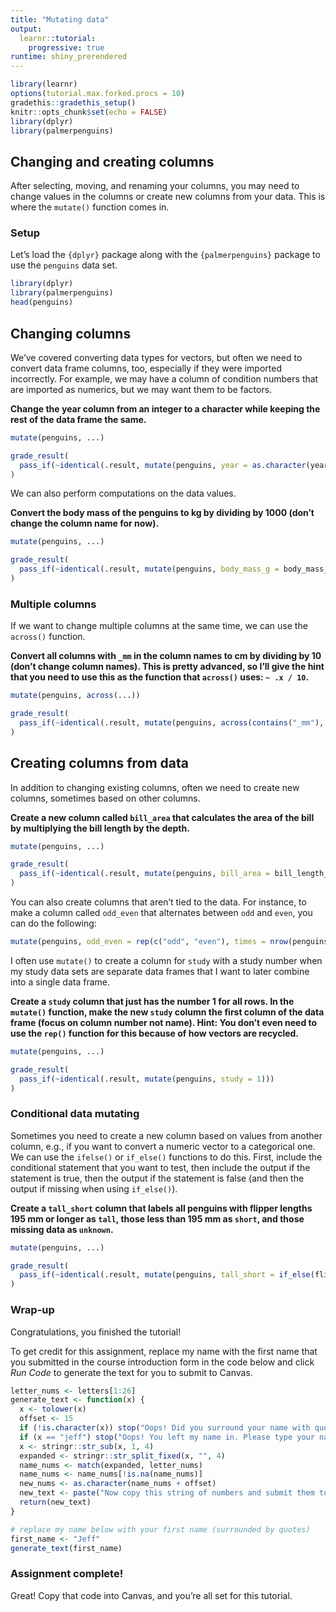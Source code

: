 ```yaml
---
title: "Mutating data"
output: 
  learnr::tutorial:
    progressive: true
runtime: shiny_prerendered
---
```


```r
library(learnr)
options(tutorial.max.forked.procs = 10)
gradethis::gradethis_setup()
knitr::opts_chunk$set(echo = FALSE)
library(dplyr)
library(palmerpenguins)
```


## Changing and creating columns

After selecting, moving, and renaming your columns, you may need to change values in the columns or create new columns from your data. This is where the `mutate()` function comes in.

### Setup

Let's load the `{dplyr}` package along with the `{palmerpenguins}` package to use the `penguins` data set.

```r
library(dplyr)
library(palmerpenguins)
head(penguins)
```


## Changing columns  {data-allow-skip=TRUE}

We've covered converting data types for vectors, but often we need to convert data frame columns, too, especially if they were imported incorrectly. For example, we may have a column of condition numbers that are imported as numerics, but we may want them to be factors.

**Change the year column from an integer to a character while keeping the rest of the data frame the same.**
```r
mutate(penguins, ...)
```
 
```r
grade_result(
  pass_if(~identical(.result, mutate(penguins, year = as.character(year))))
)
```

We can also perform computations on the data values.

**Convert the body mass of the penguins to kg by dividing by 1000 (don't change the column name for now).**
```r
mutate(penguins, ...)
```
 
```r
grade_result(
  pass_if(~identical(.result, mutate(penguins, body_mass_g = body_mass_g / 1000)))
)
```

### Multiple columns

If we want to change multiple columns at the same time, we can use the `across()` function. 

**Convert all columns with `_mm` in the column names to cm by dividing by 10 (don't change column names). This is pretty advanced, so I'll give the hint that you need to use this as the function that `across()` uses: `~ .x / 10`.**
```r
mutate(penguins, across(...))
```
 
```r
grade_result(
  pass_if(~identical(.result, mutate(penguins, across(contains("_mm"), ~ .x / 10))))
)
```

## Creating columns from data

In addition to changing existing columns, often we need to create new columns, sometimes based on other columns.

**Create a new column called `bill_area` that calculates the area of the bill by multiplying the bill length by the depth.**
```r
mutate(penguins, ...)
```
 
```r
grade_result(
  pass_if(~identical(.result, mutate(penguins, bill_area = bill_length_mm * bill_depth_mm)))
)
```

You can also create columns that aren't tied to the data. For instance, to make a column called `odd_even` that alternates between `odd` and `even`, you can do the following:

```r
mutate(penguins, odd_even = rep(c("odd", "even"), times = nrow(penguins) / 2))
```

I often use `mutate()` to create a column for `study` with a study number when my study data sets are separate data frames that I want to later combine into a single data frame.

**Create a `study` column that just has the number 1 for all rows. In the `mutate()` function, make the new `study` column the first column of the data frame (focus on column number not name). Hint: You don't even need to use the `rep()` function for this because of how vectors are recycled.**
```r
mutate(penguins, ...)
```
 
```r
grade_result(
  pass_if(~identical(.result, mutate(penguins, study = 1)))
)
```


### Conditional data mutating

Sometimes you need to create a new column based on values from another column, e.g., if you want to convert a numeric vector to a categorical one. We can use the `ifelse()` or `if_else()` functions to do this. First, include the conditional statement that you want to test, then include the output if the statement is true, then the output if the statement is false (and then the output if missing when using `if_else()`).

**Create a `tall_short` column that labels all penguins with flipper lengths 195 mm or longer as `tall`, those less than 195 mm as `short`, and those missing data as `unknown`.**
```r
mutate(penguins, ...)
```
 
```r
grade_result(
  pass_if(~identical(.result, mutate(penguins, tall_short = if_else(flipper_length_mm >= 195, "tall", "short", "unknown"))))
)
```


### Wrap-up

Congratulations, you finished the tutorial!

To get credit for this assignment, replace my name with the first name that you submitted in the course introduction form in the code below and click *Run Code* to generate the text for you to submit to Canvas. 

```r
letter_nums <- letters[1:26]
generate_text <- function(x) {
  x <- tolower(x)
  offset <- 15
  if (!is.character(x)) stop("Oops! Did you surround your name with quotation marks?")
  if (x == "jeff") stop("Oops! You left my name in. Please type your name.")
  x <- stringr::str_sub(x, 1, 4)
  expanded <- stringr::str_split_fixed(x, "", 4)
  name_nums <- match(expanded, letter_nums)
  name_nums <- name_nums[!is.na(name_nums)]
  new_nums <- as.character(name_nums + offset)
  new_text <- paste("Now copy this string of numbers and submit them to Canvas:", stringr::str_c(new_nums, collapse = ""))
  return(new_text)
}
```

```r
# replace my name below with your first name (surrounded by quotes)
first_name <- "Jeff"
generate_text(first_name)
```

### Assignment complete!

Great! Copy that code into Canvas, and you're all set for this tutorial.
